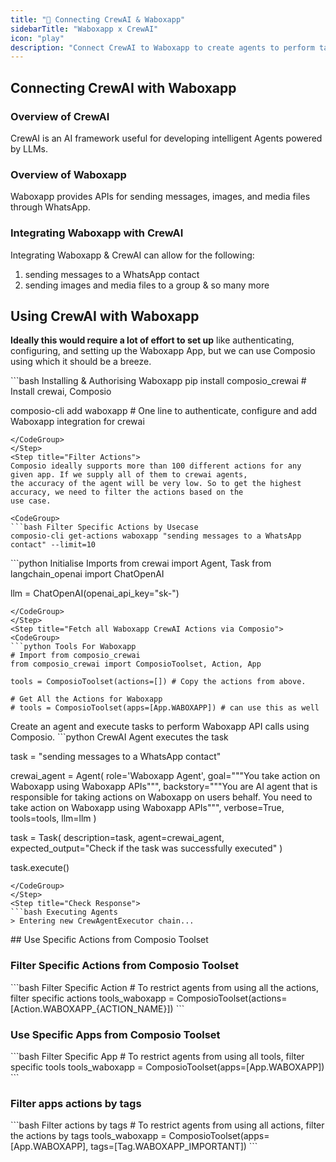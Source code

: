 ```yaml
---
title: "🚀 Connecting CrewAI & Waboxapp"
sidebarTitle: "Waboxapp x CrewAI"
icon: "play"
description: "Connect CrewAI to Waboxapp to create agents to perform tasks using natural language"
---
```


## Connecting CrewAI with Waboxapp

### Overview of CrewAI

CrewAI is an AI framework useful for developing intelligent Agents powered by LLMs.

### Overview of Waboxapp

Waboxapp provides APIs for sending messages, images, and media files through WhatsApp.

### Integrating Waboxapp with CrewAI

Integrating Waboxapp & CrewAI can allow for the following:

1. sending messages to a WhatsApp contact
2. sending images and media files to a group
& so many more

## Using CrewAI with Waboxapp

<Steps>
<Step title="Setting Up the Environment">

**Ideally this would require a lot of effort to set up** like authenticating, configuring, and setting up the Waboxapp App, but we can use Composio using which it should be a breeze.

<CodeGroup>
```bash Installing & Authorising Waboxapp
pip install composio_crewai # Install crewai, Composio 

composio-cli add waboxapp # One line to authenticate, configure and add Waboxapp integration for crewai
```
</CodeGroup>
</Step>
<Step title="Filter Actions">
Composio ideally supports more than 100 different actions for any given app. If we supply all of them to crewai agents, 
the accuracy of the agent will be very low. So to get the highest accuracy, we need to filter the actions based on the 
use case.

<CodeGroup>
```bash Filter Specific Actions by Usecase
composio-cli get-actions waboxapp "sending messages to a WhatsApp contact" --limit=10
```
</CodeGroup>

</Step>
<Step title="Import Base Packages">

<CodeGroup>
```python Initialise Imports
from crewai import Agent, Task
from langchain_openai import ChatOpenAI

llm = ChatOpenAI(openai_api_key="sk-<OPENAI KEY>")
```
</CodeGroup>
</Step>
<Step title="Fetch all Waboxapp CrewAI Actions via Composio">
<CodeGroup>
```python Tools For Waboxapp
# Import from composio_crewai
from composio_crewai import ComposioToolset, Action, App

tools = ComposioToolset(actions=[]) # Copy the actions from above. 

# Get All the Actions for Waboxapp
# tools = ComposioToolset(apps=[App.WABOXAPP]) # can use this as well
```
</CodeGroup>
</Step>
<Step title="Execute the Agent">
Create an agent and execute tasks to perform Waboxapp API calls using Composio. 
<CodeGroup>
```python CrewAI Agent executes the task

task = "sending messages to a WhatsApp contact"

crewai_agent = Agent(
    role='Waboxapp Agent',
    goal="""You take action on Waboxapp using Waboxapp APIs""",
    backstory="""You are AI agent that is responsible for taking actions on Waboxapp on users behalf. You need to take action on Waboxapp using Waboxapp APIs""",
    verbose=True,
    tools=tools,
    llm=llm
)

task = Task(
    description=task,
    agent=crewai_agent,
    expected_output="Check if the task was successfully executed"
)

task.execute()
```
</CodeGroup>
</Step>
<Step title="Check Response">
```bash Executing Agents
> Entering new CrewAgentExecutor chain...
```
</Step>
</Steps>
## Use Specific Actions from Composio Toolset

### Filter Specific Actions from Composio Toolset

<CodeGroup>
```bash Filter Specific Action
# To restrict agents from using all the actions, filter specific actions
tools_waboxapp = ComposioToolset(actions=[Action.WABOXAPP_{ACTION_NAME}])
```
</CodeGroup>

### Use Specific Apps from Composio Toolset
<CodeGroup>
```bash Filter Specific App
# To restrict agents from using all tools, filter specific tools
tools_waboxapp = ComposioToolset(apps=[App.WABOXAPP])
```
</CodeGroup>

### Filter apps actions by tags 
<CodeGroup>
```bash Filter actions by tags
# To restrict agents from using all actions, filter the actions by tags
tools_waboxapp = ComposioToolset(apps=[App.WABOXAPP], tags=[Tag.WABOXAPP_IMPORTANT])
```
</CodeGroup>